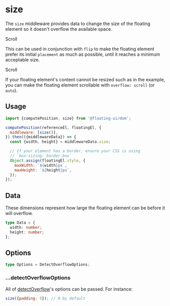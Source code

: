
# size

The `size` middleware provides data to change the size of the
floating element so it doesn't overflow the available space.

<div className="flex flex-col gap-4">
  <Chrome center scrollable className="h-96">
    <Floating
      tooltipStyle={{
        height: 200,
        overflow: 'hidden',
        maxHeight: 0,
      }}
      middleware={[{name: 'size', options: {padding: 5}}]}
    >
      <div className="grid place-items-center text-gray-50 w-32 h-32 bg-blue-600">
        Scroll
      </div>
    </Floating>
  </Chrome>
</div>

This can be used in conjunction with `flip` to make the floating
element prefer its initial `placement` as much as possible, until
it reaches a minimum acceptable size.

<Chrome center scrollable className="h-96">
  <Floating
    tooltipStyle={{height: 200}}
    middleware={[
      {
        name: 'flip',
        options: {
          rootBoundary: 'document',
          fallbackStrategy: 'bestFit',
        },
      },
      {
        name: 'size',
        options: {rootBoundary: 'document', padding: 5},
      },
    ]}
  >
    <div className="grid place-items-center text-gray-50 w-32 h-32 bg-blue-600">
      Scroll
    </div>
  </Floating>
</Chrome>

If your floating element's content cannot be resized such as in
the example, you can make the floating element scrollable with
`overflow: scroll` (or `auto`).

## Usage

```js
import {computePosition, size} from '@floating-ui/dom';

computePosition(referenceEl, floatingEl, {
  middleware: [size()],
}).then(({middlewareData}) => {
  const {width, height} = middlewareData.size;

  // If your element has a border, ensure your CSS is using
  // `box-sizing: border-box`
  Object.assign(floatingEl.style, {
    maxWidth: `${width}px`,
    maxHeight: `${height}px`,
  });
});
```

## Data

These dimensions represent how large the floating element can be
before it will overflow.

```ts
type Data = {
  width: number;
  height: number;
};
```

## Options

```ts
type Options = DetectOverflowOptions;
```

### ...detectOverflowOptions

All of [detectOverflow](/docs/detectOverflow#options)'s options
can be passed. For instance:

```js
size({padding: 5}); // 0 by default
```
